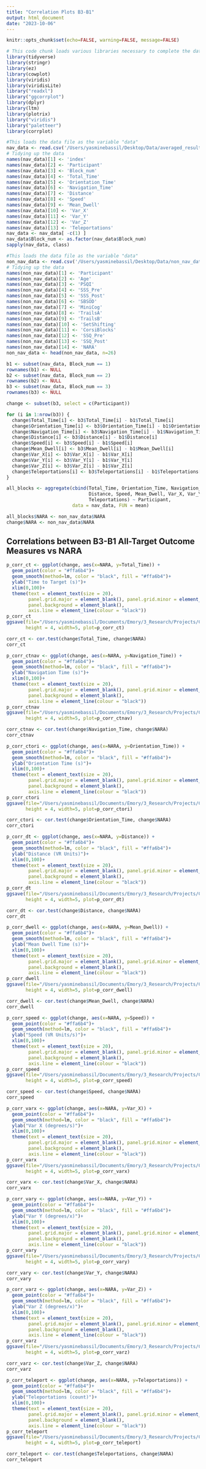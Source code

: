 ```yaml
---
title: "Correlation Plots B3-B1"
output: html_document
date: "2023-10-06"
---
```


```r
knitr::opts_chunk$set(echo=FALSE, warning=FALSE, message=FALSE)
```

```r
# This code chunk loads various libraries necessary to complete the data analysis and produce graphics
library(tidyverse)
library(stringr)
library(ez)
library(cowplot)
library(viridis)
library(viridisLite)
library("readxl")
library("ggcorrplot")
library(dplyr)
library(ltm)
library(plotrix)
library("viridis")
library("paletteer")
library(corrplot)
```

```r
#This loads the data file as the variable "data"
nav_data <- read.csv('/Users/yasminebassil/Desktop/Data/averaged_results.csv')
# Tidying up the data
names(nav_data)[1] <- 'index'
names(nav_data)[2] <- 'Participant'
names(nav_data)[3] <- 'Block_num'
names(nav_data)[4] <- 'Total_Time'
names(nav_data)[5] <- 'Orientation_Time'
names(nav_data)[6] <- 'Navigation_Time'
names(nav_data)[7] <- 'Distance'
names(nav_data)[8] <- 'Speed'
names(nav_data)[9] <- 'Mean_Dwell'
names(nav_data)[10] <- 'Var_X'
names(nav_data)[11] <- 'Var_Y'
names(nav_data)[12] <- 'Var_Z'
names(nav_data)[13] <- 'Teleportations'
nav_data <- nav_data[ -c(1) ]
nav_data$Block_num <- as.factor(nav_data$Block_num)
sapply(nav_data, class)

#This loads the data file as the variable "data"
non_nav_data <- read.csv('/Users/yasminebassil/Desktop/Data/non_nav_data.csv')
# Tidying up the data
names(non_nav_data)[1] <- 'Participant'
names(non_nav_data)[2] <- 'Age'
names(non_nav_data)[3] <- 'PSQI'
names(non_nav_data)[4] <- 'SSS_Pre'
names(non_nav_data)[5] <- 'SSS_Post'
names(non_nav_data)[6] <- 'SBSOD'
names(non_nav_data)[7] <- 'MiniCog'
names(non_nav_data)[8] <- 'TrailsA'
names(non_nav_data)[9] <- 'TrailsB'
names(non_nav_data)[10] <- 'SetShifting'
names(non_nav_data)[11] <- 'CorsiBlocks'
names(non_nav_data)[12] <- 'SSQ_Pre'
names(non_nav_data)[13] <- 'SSQ_Post'
names(non_nav_data)[14] <- 'NARA'
non_nav_data <- head(non_nav_data, n=26)
```

```r
b1 <- subset(nav_data, Block_num == 1)
rownames(b1) <- NULL 
b2 <- subset(nav_data, Block_num == 2)
rownames(b2) <- NULL 
b3 <- subset(nav_data, Block_num == 3)
rownames(b3) <- NULL 

change <- subset(b3, select = c(Participant))

for (i in 1:nrow(b3)) {
  change$Total_Time[i] <- b3$Total_Time[i] - b1$Total_Time[i]
  change$Orientation_Time[i] <- b3$Orientation_Time[i] - b1$Orientation_Time[i]
  change$Navigation_Time[i] <- b3$Navigation_Time[i] - b1$Navigation_Time[i]
  change$Distance[i] <- b3$Distance[i] - b1$Distance[i]
  change$Speed[i] <- b3$Speed[i] - b1$Speed[i]
  change$Mean_Dwell[i] <- b3$Mean_Dwell[i] - b1$Mean_Dwell[i]
  change$Var_X[i] <- b3$Var_X[i] - b1$Var_X[i]
  change$Var_Y[i] <- b3$Var_Y[i] - b1$Var_Y[i]
  change$Var_Z[i] <- b3$Var_Z[i] - b1$Var_Z[i]
  change$Teleportations[i] <- b3$Teleportations[i] - b1$Teleportations[i]
}

all_blocks <- aggregate(cbind(Total_Time, Orientation_Time, Navigation_Time, 
                              Distance, Speed, Mean_Dwell, Var_X, Var_Y, Var_Z,
                              Teleportations) ~ Participant, 
                        data = nav_data, FUN = mean)

all_blocks$NARA <- non_nav_data$NARA
change$NARA <- non_nav_data$NARA
```

## Correlations between B3-B1 All-Target Outcome Measures vs NARA

```r
p_corr_ct <- ggplot(change, aes(x=NARA, y=Total_Time)) + 
  geom_point(color = "#ffa6b4")+
  geom_smooth(method=lm, color = "black", fill = "#ffa6b4")+
  ylab("Time to Target (s)")+
  xlim(0,100)+
  theme(text = element_text(size = 20),
        panel.grid.major = element_blank(), panel.grid.minor = element_blank(),
        panel.background = element_blank(), 
        axis.line = element_line(colour = "black"))
p_corr_ct
ggsave(file="/Users/yasminebassil/Documents/Emory/3_Research/Projects/CogMap_Paper/figure_creation/plots/fig7 _ct.svg",
       height = 4, width=5, plot=p_corr_ct)
```

```r
corr_ct <- cor.test(change$Total_Time, change$NARA)
corr_ct
```

```r
p_corr_ctnav <- ggplot(change, aes(x=NARA, y=Navigation_Time)) + 
  geom_point(color = "#ffa6b4")+
  geom_smooth(method=lm, color = "black", fill = "#ffa6b4")+
  ylab("Navigation Time (s)")+
  xlim(0,100)+
  theme(text = element_text(size = 20),
        panel.grid.major = element_blank(), panel.grid.minor = element_blank(),
        panel.background = element_blank(), 
        axis.line = element_line(colour = "black"))
p_corr_ctnav
ggsave(file="/Users/yasminebassil/Documents/Emory/3_Research/Projects/CogMap_Paper/figure_creation/plots/fig7_ctnav.svg",
       height = 4, width=5, plot=p_corr_ctnav)
```
```r
corr_ctnav <- cor.test(change$Navigation_Time, change$NARA)
corr_ctnav
```

```r
p_corr_ctori <- ggplot(change, aes(x=NARA, y=Orientation_Time)) + 
  geom_point(color = "#ffa6b4")+
  geom_smooth(method=lm, color = "black", fill = "#ffa6b4")+
  ylab("Orientation Time (s)")+
  xlim(0,100)+
  theme(text = element_text(size = 20),
        panel.grid.major = element_blank(), panel.grid.minor = element_blank(),
        panel.background = element_blank(), 
        axis.line = element_line(colour = "black"))
p_corr_ctori
ggsave(file="/Users/yasminebassil/Documents/Emory/3_Research/Projects/CogMap_Paper/figure_creation/plots/fig7_ctori.svg",
       height = 4, width=5, plot=p_corr_ctori)
```

```r
corr_ctori <- cor.test(change$Orientation_Time, change$NARA)
corr_ctori
```

```r
p_corr_dt <- ggplot(change, aes(x=NARA, y=Distance)) + 
  geom_point(color = "#ffa6b4")+
  geom_smooth(method=lm, color = "black", fill = "#ffa6b4")+
  ylab("Distance (VR Units)")+
  xlim(0,100)+
  theme(text = element_text(size = 20),
        panel.grid.major = element_blank(), panel.grid.minor = element_blank(),
        panel.background = element_blank(), 
        axis.line = element_line(colour = "black"))
p_corr_dt
ggsave(file="/Users/yasminebassil/Documents/Emory/3_Research/Projects/CogMap_Paper/figure_creation/plots/fig7_dt.svg",
       height = 4, width=5, plot=p_corr_dt)
```

```r
corr_dt <- cor.test(change$Distance, change$NARA)
corr_dt
```

```r
p_corr_dwell <- ggplot(change, aes(x=NARA, y=Mean_Dwell)) + 
  geom_point(color = "#ffa6b4")+
  geom_smooth(method=lm, color = "black", fill = "#ffa6b4")+
  ylab("Mean Dwell Time (s)")+
  xlim(0,100)+
  theme(text = element_text(size = 20),
        panel.grid.major = element_blank(), panel.grid.minor = element_blank(),
        panel.background = element_blank(), 
        axis.line = element_line(colour = "black"))
p_corr_dwell
ggsave(file="/Users/yasminebassil/Documents/Emory/3_Research/Projects/CogMap_Paper/figure_creation/plots/fig7_dwell.svg",
       height = 4, width=5, plot=p_corr_dwell)
```

```r
corr_dwell <- cor.test(change$Mean_Dwell, change$NARA)
corr_dwell
```

```r
p_corr_speed <- ggplot(change, aes(x=NARA, y=Speed)) + 
  geom_point(color = "#ffa6b4")+
  geom_smooth(method=lm, color = "black", fill = "#ffa6b4")+
  ylab("Speed (VR Units/s)")+
  xlim(0,100)+
  theme(text = element_text(size = 20),
        panel.grid.major = element_blank(), panel.grid.minor = element_blank(),
        panel.background = element_blank(), 
        axis.line = element_line(colour = "black"))
p_corr_speed
ggsave(file="/Users/yasminebassil/Documents/Emory/3_Research/Projects/CogMap_Paper/figure_creation/plots/fig7_speed.svg",
       height = 4, width=5, plot=p_corr_speed)
```

```r
corr_speed <- cor.test(change$Speed, change$NARA)
corr_speed
```

```r
p_corr_varx <- ggplot(change, aes(x=NARA, y=Var_X)) + 
  geom_point(color = "#ffa6b4")+
  geom_smooth(method=lm, color = "black", fill = "#ffa6b4")+
  ylab("Var X (degrees/s)")+
  xlim(0,100)+
  theme(text = element_text(size = 20),
        panel.grid.major = element_blank(), panel.grid.minor = element_blank(),
        panel.background = element_blank(), 
        axis.line = element_line(colour = "black"))
p_corr_varx
ggsave(file="/Users/yasminebassil/Documents/Emory/3_Research/Projects/CogMap_Paper/figure_creation/plots/fig7_varx.svg",
       height = 4, width=5, plot=p_corr_varx)
```

```r
corr_varx <- cor.test(change$Var_X, change$NARA)
corr_varx
```

```r
p_corr_vary <- ggplot(change, aes(x=NARA, y=Var_Y)) + 
  geom_point(color = "#ffa6b4")+
  geom_smooth(method=lm, color = "black", fill = "#ffa6b4")+
  ylab("Var Y (degrees/x)")+
  xlim(0,100)+
  theme(text = element_text(size = 20),
        panel.grid.major = element_blank(), panel.grid.minor = element_blank(),
        panel.background = element_blank(), 
        axis.line = element_line(colour = "black"))
p_corr_vary
ggsave(file="/Users/yasminebassil/Documents/Emory/3_Research/Projects/CogMap_Paper/figure_creation/plots/fig7_vary.svg",
       height = 4, width=5, plot=p_corr_vary)
```

```r
corr_vary <- cor.test(change$Var_Y, change$NARA)
corr_vary
```


```r
p_corr_varz <- ggplot(change, aes(x=NARA, y=Var_Z)) + 
  geom_point(color = "#ffa6b4")+
  geom_smooth(method=lm, color = "black", fill = "#ffa6b4")+
  ylab("Var Z (degrees/x)")+
  xlim(0,100)+
  theme(text = element_text(size = 20),
        panel.grid.major = element_blank(), panel.grid.minor = element_blank(),
        panel.background = element_blank(), 
        axis.line = element_line(colour = "black"))
p_corr_varz
ggsave(file="/Users/yasminebassil/Documents/Emory/3_Research/Projects/CogMap_Paper/figure_creation/plots/fig7_varz.svg",
       height = 4, width=5, plot=p_corr_varz)
```

```r
corr_varz <- cor.test(change$Var_Z, change$NARA)
corr_varz
```


```r
p_corr_teleport <- ggplot(change, aes(x=NARA, y=Teleportations)) + 
  geom_point(color = "#ffa6b4")+
  geom_smooth(method=lm, color = "black", fill = "#ffa6b4")+
  ylab("Teleportations (count)")+
  xlim(0,100)+
  theme(text = element_text(size = 20),
        panel.grid.major = element_blank(), panel.grid.minor = element_blank(),
        panel.background = element_blank(), 
        axis.line = element_line(colour = "black"))
p_corr_teleport
ggsave(file="/Users/yasminebassil/Documents/Emory/3_Research/Projects/CogMap_Paper/figure_creation/plots/fig7_teleport.svg",
       height = 4, width=5, plot=p_corr_teleport)
```

```r
corr_teleport <- cor.test(change$Teleportations, change$NARA)
corr_teleport
```